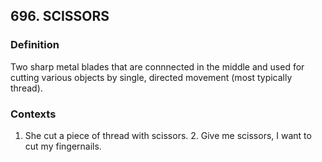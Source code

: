 ## 696. SCISSORS
### Definition
Two sharp metal blades that are connnected in the middle and used for cutting various objects by single, directed movement (most typically thread).

### Contexts
1. She cut a piece of thread with scissors. 2. Give me scissors, I want to cut my fingernails.

